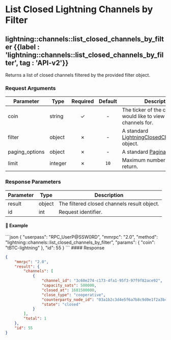 
# List Closed Lightning Channels by Filter

## lightning::channels::list\_closed\_channels\_by\_filter {{label : 'lightning::channels::list_closed_channels_by_filter', tag : 'API-v2'}}

Returns a list of closed channels filtered by the provided filter object.

### Request Arguments

| Parameter       | Type    | Required | Default | Description                                                                                                                                  |
| --------------- | ------- | :------: | :-----: | -------------------------------------------------------------------------------------------------------------------------------------------- |
| coin            | string  |     ✓    |    -    | The ticker of the coin you would like to view closed channels for.                                                                           |
| filter          | object  |     ✗    |    -    | A standard [LightningClosedChannelsFilter](/komodo-defi-framework/api/common_structures/lightning/#lightning-closed-channels-filter) object. |
| paging\_options | object  |     ✗    |    -    | A standard [Pagination](/komodo-defi-framework/api/common_structures/#pagination) object.                                                    |
| limit           | integer |     ✗    |   `10`  | Maximum number of results to return.                                                                                                         |

### Response Parameters

| Parameter | Type   | Description                                 |
| --------- | ------ | ------------------------------------------- |
| result    | object | The filtered closed channels result object. |
| id        | int    | Request identifier.                         |

#### 📌 Example

<CodeGroup title="lightning::channels::list_closed_channels_by_filter" tag="POST" label="lightning::channels::list_closed_channels_by_filter" mm2MethodDecorate="true">
  ```json
  {
    "userpass": "RPC_UserP@SSW0RD",
    "mmrpc": "2.0",
    "method": "lightning::channels::list_closed_channels_by_filter",
    "params": {
      "coin": "tBTC-lightning"
    },
    "id": 55
  }
  ```
</CodeGroup>

<CollapsibleSection expandedText="Hide Response" collapsedText="Show Response">
  #### Response

  ```json
  {
      "mmrpc": "2.0",
      "result": {
          "channels": [
              {
                  "channel_id": "3c60e274-c173-4fa1-95f3-97f9f82ace92",
                  "capacity_sats": 500000,
                  "closed_at": 1681500000,
                  "close_type": "cooperative",
                  "counterparty_node_id": "03a1b2c3d4e5f6a7b8c9d0e1f2a3b4c5d6e7f8a9b0c1d2e3f4a5b6c7d8e9f0a1b2",
                  "state": "closed"
              }
          ],
          "total": 1
      },
      "id": 55
  }
  ```
</CollapsibleSection>
